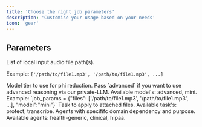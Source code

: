 ```yaml
---
title: 'Choose the right job parameters'
description: 'Customise your usage based on your needs'
icon: 'gear'
---
```



## Parameters

<ResponseField name="files" type="list" required>
List of local input audio file path(s).  

Example: `['/path/to/file1.mp3', '/path/to/file1.mp3', ...]`
</ResponseField>

<ResponseField name="model" type="string" default="mini">
  Model tier to use for phi reduction. Pass `advanced` if you want to use advanced reasoning via our private-LLM. Available model's: advanced, mini.
Example: `job_params = {"files": ['/path/to/file1.mp3', '/path/to/file1.mp3', ...], "model":"mini"}`
</ResponseField>

<ResponseField name="task" type="string" default="protect">
  Task to apply to attached files. Available task's: protect, transcribe.
</ResponseField>

<ResponseField name="agents" type="list" default="health-generic">
  Agents with specififc domain dependency and purpose. Available agents: health-generic, clinical, hipaa.
</ResponseField>
